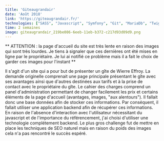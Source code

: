 ```yaml
---
title: 'Giteaugrandair'
date: 'Août 2018'
link: 'https://giteaugrandair.fr/'
technologies: ["SASS", "Javascript", "Symfony", "Git", "MariaDb", "Twig", "PHP", "HTML"]
time: 2 semaines
image: giteaugrandair_219be086-6eeb-11eb-b372-c217d93d09d9.png
---
```

** ATTENTION : la page d'accueil du site est très lente en raison des images qui sont très lourdes. Je tiens à signaler
que ces dernières ont été mises en ligne par le propriétaire. Je lui ai notifié ce problème mais il a fait le choix de
garder ces images pour l'instant **


Il s'agit d'un site qui a pour but de présenter un gîte de Wierre Effroy. La demande originelle comprenait une page
principale présentant le gîte avec ses avantages ainsi que d'autres destinées aux tarifs et à la prise de contact avec
le propriétaire du gîte. Le cahier des charges comprend un panel d'administration permettant de changer facilement les
prix et certains éléments de la page d'accueil (avantages, images, "aux alentours").
Il fallait donc une base données afin de stocker ces informations. Par conséquent, il fallait utiliser une application
backend afin de récupérer ces informations. En raison de l'absence d'interaction avec l'utilisateur nécessitant du
javascript et de l'importance du référencement, j'ai choisi d'utiliser une technologie complétement backend. Le plus
gros challenge fut de mettre en place les techniques de SEO naturel mais en raison du poids des images cela n'a pas
rencontré le succès espéré.

